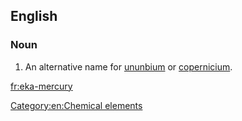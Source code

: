 ==English==

===Noun===
{{en-noun|head=[[eka]]-[[mercury]]|-}}

#  An alternative name for [[ununbium]] or [[copernicium]].

[[Category:en:Chemical elements]]

[[fr:eka-mercury]]
